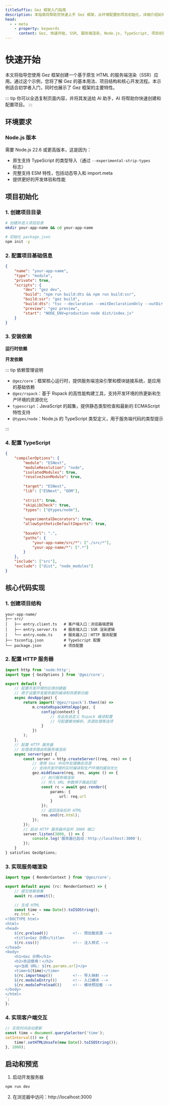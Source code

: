 ```yaml
---
titleSuffix: Gez 框架入门指南
description: 本指南将帮助您快速上手 Gez 框架，从环境配置到项目初始化，详细介绍如何创建一个基于原生 HTML 的服务端渲染应用。
head:
  - - meta
    - property: keywords
      content: Gez, 快速开始, SSR, 服务端渲染, Node.js, TypeScript, 项目初始化
---
```



# 快速开始

本文将指导您使用 Gez 框架创建一个基于原生 HTML 的服务端渲染（SSR）应用。通过这个示例，您将了解 Gez 的基本用法、项目结构和核心开发流程。本示例适合初学者入门，同时也展示了 Gez 框架的主要特性。

::: tip
你可以全选复制页面内容，并将其发送给 AI 助手，AI 将帮助你快速创建和配置项目。
:::

## 环境要求

### Node.js 版本
需要 Node.js 22.6 或更高版本，这是因为：
- 原生支持 TypeScript 的类型导入（通过 `--experimental-strip-types` 标志）
- 完整支持 ESM 特性，包括动态导入和 import.meta
- 提供更好的开发体验和性能

## 项目初始化

### 1. 创建项目目录
```bash
# 创建并进入项目目录
mkdir your-app-name && cd your-app-name

# 初始化 package.json
npm init -y
```

### 2. 配置项目基础信息
```json title="package.json"
{
    "name": "your-app-name",
    "type": "module",
    "private": true,
    "scripts": {
        "dev": "gez dev",
        "build": "npm run build:dts && npm run build:ssr",
        "build:ssr": "gez build",
        "build:dts": "tsc --declaration --emitDeclarationOnly --outDir dist/src",
        "preview": "gez preview",
        "start": "NODE_ENV=production node dist/index.js"
    }
}
```

### 3. 安装依赖

**运行时依赖**
<PackageManagerTabs command="install @gez/core" />

**开发依赖**
<PackageManagerTabs command="install @gez/rspack typescript @types/node -D" />

::: tip 依赖管理说明
- `@gez/core`：框架核心运行时，提供服务端渲染引擎和模块链接系统，是应用的基础依赖
- `@gez/rspack`：基于 Rspack 的高性能构建工具，支持开发环境的热更新和生产环境的资源优化
- `typescript`：JavaScript 的超集，提供静态类型检查和最新的 ECMAScript 特性支持
- `@types/node`：Node.js 的 TypeScript 类型定义，用于服务端代码的类型提示

:::

### 4. 配置 TypeScript
```json title="tsconfig.json"
{
    "compilerOptions": {
        "module": "ESNext",
        "moduleResolution": "node",
        "isolatedModules": true,
        "resolveJsonModule": true,
        
        "target": "ESNext",
        "lib": ["ESNext", "DOM"],
        
        "strict": true,
        "skipLibCheck": true,
        "types": ["@types/node"],
        
        "experimentalDecorators": true,
        "allowSyntheticDefaultImports": true,
        
        "baseUrl": ".",
        "paths": {
            "your-app-name/src/*": ["./src/*"],
            "your-app-name/*": [".*"]
        }
    },
    "include": ["src"],
    "exclude": ["dist", "node_modules"]
}
```

## 核心代码实现

### 1. 创建项目结构
```
your-app-name/
├── src/
│   ├── entry.client.ts   # 客户端入口：浏览器端逻辑
│   ├── entry.server.ts   # 服务端入口：SSR 渲染逻辑
│   └── entry.node.ts     # 服务器入口：HTTP 服务配置
├── tsconfig.json         # TypeScript 配置
└── package.json          # 项目配置
```

### 2. 配置 HTTP 服务器
```ts title="src/entry.node.ts"
import http from 'node:http';
import type { GezOptions } from '@gez/core';

export default {
    // 配置开发环境的应用创建器
    // 用于设置开发服务器的编译和热更新功能
    async devApp(gez) {
        return import('@gez/rspack').then((m) =>
            m.createRspackHtmlApp(gez, {
                config(context) {
                    // 在此处自定义 Rspack 编译配置
                    // 可配置模块解析、资源处理等选项
                }
            })
        );
    },
    // 配置 HTTP 服务器
    // 处理请求路由和服务端渲染
    async server(gez) {
        const server = http.createServer((req, res) => {
            // 使用 Gez 中间件处理静态资源
            // 支持开发环境的实时编译和生产环境的缓存优化
            gez.middleware(req, res, async () => {
                // 执行服务端渲染
                // 传入 URL 参数用于路由匹配
                const rc = await gez.render({
                    params: {
                        url: req.url
                    }
                });
                // 返回渲染后的 HTML
                res.end(rc.html);
            });
        });
        // 启动 HTTP 服务器并监听 3000 端口
        server.listen(3000, () => {
            console.log('服务器已启动：http://localhost:3000');
        });
    }
} satisfies GezOptions;
```

### 3. 实现服务端渲染
```ts title="src/entry.server.ts"
import type { RenderContext } from '@gez/core';

export default async (rc: RenderContext) => {
    // 提交依赖收集
    await rc.commit();

    // 生成 HTML
    const time = new Date().toISOString();
    rc.html = `
<!DOCTYPE html>
<html>
<head>
    ${rc.preload()}           <!-- 预加载资源 -->
    <title>Gez 示例</title>
    ${rc.css()}               <!-- 注入样式 -->
</head>
<body>
    <h1>Gez 示例</h1>
    <h2>欢迎使用！</h2>
    <p>当前 URL: ${rc.params.url}</p>
    <time>${time}</time>
    ${rc.importmap()}         <!-- 导入映射 -->
    ${rc.moduleEntry()}       <!-- 入口模块 -->
    ${rc.modulePreload()}     <!-- 模块预加载 -->
</body>
</html>
`;
};
```

### 4. 实现客户端交互
```ts title="src/entry.client.ts"
// 实现时间自动更新
const time = document.querySelector('time');
setInterval(() => {
    time?.setHTMLUnsafe(new Date().toISOString());
}, 1000);
```

## 启动和预览

1. 启动开发服务器
```bash
npm run dev
```

2. 在浏览器中访问：http://localhost:3000

